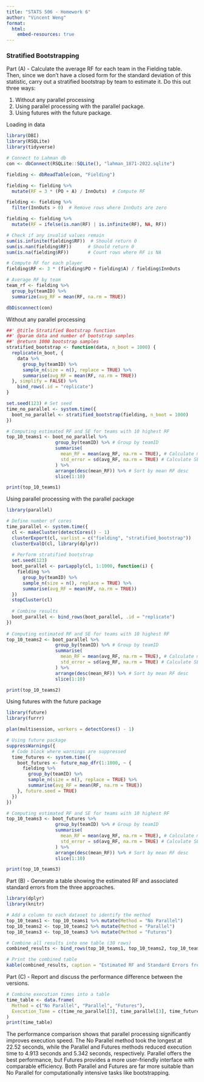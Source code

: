 ```yaml
---
title: "STATS 506 - Homework 6"
author: "Vincent Weng"
format:
  html:
    embed-resources: true
---
```


<h3>Stratified Bootstrapping</h3>

Part (A) - Calculate the average RF for each team in the Fielding table. Then, since we don’t have a closed form for the standard deviation of this statistic, carry out a stratified bootstrap by team to estimate it. Do this out three ways:

1. Without any parallel processing
2. Using parallel processing with the parallel package.
3. Using futures with the future package.


Loading in data
```r
library(DBI)
library(RSQLite)
library(tidyverse)

# Connect to Lahman db
con <- dbConnect(RSQLite::SQLite(), "lahman_1871-2022.sqlite")

fielding <- dbReadTable(con, "Fielding")

fielding <- fielding %>%
  mutate(RF = 3 * (PO + A) / InnOuts)  # Compute RF

fielding <- fielding %>%
  filter(InnOuts > 0)  # Remove rows where InnOuts are zero

fielding <- fielding %>%
  mutate(RF = ifelse(is.nan(RF) | is.infinite(RF), NA, RF))

# Check if any invalid values remain
sum(is.infinite(fielding$RF))  # Should return 0
sum(is.nan(fielding$RF))      # Should return 0
sum(is.na(fielding$RF))       # Count rows where RF is NA

# Compute RF for each player
fielding$RF <- 3 * (fielding$PO + fielding$A) / fielding$InnOuts

# Average RF by team
team_rf <- fielding %>%
  group_by(teamID) %>%
  summarize(avg_RF = mean(RF, na.rm = TRUE))

dbDisconnect(con)
```




Without any parallel processing
```r
##' @title Stratified Bootstrap function
##' @param data and number of bootstrap samples
##' @return 1000 bootstrap samples
stratified_bootstrap <- function(data, n_boot = 1000) {
  replicate(n_boot, {
    data %>%
      group_by(teamID) %>%
      sample_n(size = n(), replace = TRUE) %>%
      summarise(avg_RF = mean(RF, na.rm = TRUE))
  }, simplify = FALSE) %>%
    bind_rows(.id = "replicate")
}

set.seed(123) # Set seed
time_no_parallel <- system.time({
  boot_no_parallel <- stratified_bootstrap(fielding, n_boot = 1000)
})

# Computing estimated RF and SE for teams with 10 highest RF
top_10_teams1 <- boot_no_parallel %>%
                  group_by(teamID) %>% # Group by teamID
                  summarise(
                    mean_RF = mean(avg_RF, na.rm = TRUE), # Calculate mean RF
                    std_error = sd(avg_RF, na.rm = TRUE) # Calculate SE
                  ) %>%
                  arrange(desc(mean_RF)) %>% # Sort by mean RF desc
                  slice(1:10) 

print(top_10_teams1)
```





Using parallel processing with the parallel package
```r
library(parallel)

# Define number of cores
time_parallel <- system.time({
  cl <- makeCluster(detectCores() - 1)
  clusterExport(cl, varlist = c("fielding", "stratified_bootstrap"))
  clusterEvalQ(cl, library(dplyr))
  
  # Perform stratified bootstrap
  set.seed(123)
  boot_parallel <- parLapply(cl, 1:1000, function(i) {
    fielding %>%
      group_by(teamID) %>%
      sample_n(size = n(), replace = TRUE) %>%
      summarise(avg_RF = mean(RF, na.rm = TRUE))
  })
  stopCluster(cl)
  
  # Combine results
  boot_parallel <- bind_rows(boot_parallel, .id = "replicate")
})
  
# Computing estimated RF and SE for teams with 10 highest RF
top_10_teams2 <- boot_parallel %>%
                  group_by(teamID) %>% # Group by teamID
                  summarise(
                    mean_RF = mean(avg_RF, na.rm = TRUE), # Calculate mean RF
                    std_error = sd(avg_RF, na.rm = TRUE) # Calculate SE
                  ) %>%
                  arrange(desc(mean_RF)) %>% # Sort by mean RF desc
                  slice(1:10) 

print(top_10_teams2)
```


Using futures with the future package
```r
library(future)
library(furrr)

plan(multisession, workers = detectCores() - 1)

# Using future package
suppressWarnings({
  # Code block where warnings are suppressed
  time_futures <- system.time({
    boot_futures <- future_map_dfr(1:1000, ~ {
      fielding %>%
        group_by(teamID) %>%
        sample_n(size = n(), replace = TRUE) %>%
        summarise(avg_RF = mean(RF, na.rm = TRUE))
    }, future.seed = TRUE)
  })
})

# Computing estimated RF and SE for teams with 10 highest RF
top_10_teams3 <- boot_futures %>%
                  group_by(teamID) %>% # Group by teamID
                  summarise(
                    mean_RF = mean(avg_RF, na.rm = TRUE), # Calculate mean RF
                    std_error = sd(avg_RF, na.rm = TRUE) # Calculate SE
                  ) %>%
                  arrange(desc(mean_RF)) %>% # Sort by mean RF desc
                  slice(1:10) 

print(top_10_teams3)
```





Part (B) - Generate a table showing the estimated RF and associated standard errors from the three approaches.
```r
library(dplyr)
library(knitr)

# Add a column to each dataset to identify the method
top_10_teams1 <- top_10_teams1 %>% mutate(Method = "No Parallel")
top_10_teams2 <- top_10_teams2 %>% mutate(Method = "Parallel")
top_10_teams3 <- top_10_teams3 %>% mutate(Method = "Futures")

# Combine all results into one table (30 rows)
combined_results <- bind_rows(top_10_teams1, top_10_teams2, top_10_teams3)

# Print the combined table
kable(combined_results, caption = "Estimated RF and Standard Errors from Three Approaches")
```



Part (C) - Report and discuss the performance difference between the versions.
```r
# Combine execution times into a table
time_table <- data.frame(
  Method = c("No Parallel", "Parallel", "Futures"),
  Execution_Time = c(time_no_parallel[3], time_parallel[3], time_futures[3])
)
print(time_table)
```
The performance comparison shows that parallel processing significantly improves execution speed. The No Parallel method took the longest at 22.52 seconds, while the Parallel and Futures methods reduced execution time to 4.913 seconds and 5.342 seconds, respectively. Parallel offers the best performance, but Futures provides a more user-friendly interface with comparable efficiency. Both Parallel and Futures are far more suitable than No Parallel for computationally intensive tasks like bootstrapping.